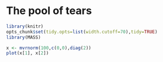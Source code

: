 # The pool of tears

```r
library(knitr)
opts_chunk$set(tidy.opts=list(width.cutoff=70),tidy=TRUE)
library(MASS)
```

```r
x <- mvrnorm(100,c(0,0),diag(2))
plot(x[1], x[2])
```
